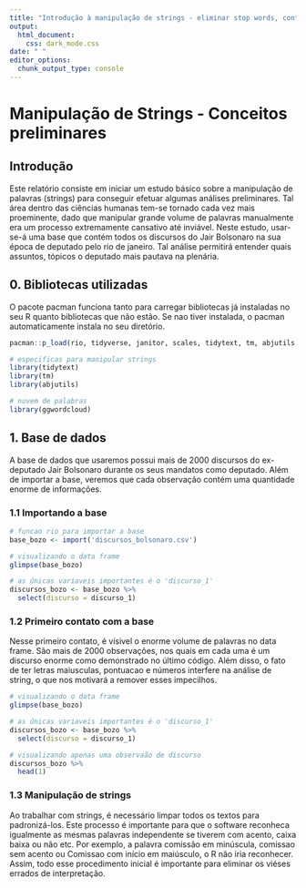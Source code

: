 ```yaml
---
title: "Introdução à manipulação de strings - eliminar stop words, contar palavras e  criar wordclouds"
output: 
  html_document:
    css: dark_mode.css
date: " "
editor_options: 
  chunk_output_type: console
---
```


# Manipulação de Strings - Conceitos preliminares

## Introdução

Este relatório consiste em iniciar um estudo básico sobre a manipulação de palavras (strings) para conseguir efetuar algumas análises preliminares. Tal área dentro das ciências humanas tem-se tornado cada vez mais proeminente, dado que manipular grande volume de palavras manualmente era um processo extremamente cansativo até inviável. Neste estudo, usar-se-á uma base que contém todos os discursos do Jair Bolsonaro na sua época de deputado pelo rio de janeiro. Tal análise permitirá entender quais assuntos, tópicos o deputado mais pautava na plenária.

## 0. Bibliotecas utilizadas

O pacote pacman funciona tanto para carregar bibliotecas já instaladas no seu R quanto bibliotecas que não estão. Se nao tiver instalada, o pacman automaticamente instala no seu diretório.

```r
pacman::p_load(rio, tidyverse, janitor, scales, tidytext, tm, abjutils, ggwordcloud)

# especificas para manipular strings
library(tidytext)
library(tm)
library(abjutils)

# nuvem de palabras
library(ggwordcloud)

```

## 1. Base de dados

A base de dados que usaremos possui mais de 2000 discursos do ex-deputado Jair Bolsonaro durante os seus mandatos como deputado. Além de importar a base, veremos que cada observação contém uma quantidade enorme de informações.

### 1.1 Importando a base

```r
# funcao rio para importar a base
base_bozo <- import('discursos_bolsonaro.csv')

# visualizando o data frame
glimpse(base_bozo)

# as únicas variaveis importantes é o 'discurso_1'
discursos_bozo <- base_bozo %>% 
  select(discurso = discurso_1) 

```

### 1.2 Primeiro contato com a base

Nesse primeiro contato, é vísivel o enorme volume de palavras no data frame. São mais de 2000 observações, nos quais em cada uma é um discurso enorme como demonstrado no último código. Além disso, o fato de ter letras maiusculas, pontuacao e números interfere na análise de string, o que nos motivará a remover esses impecilhos.

```r
# visualizando o data frame
glimpse(base_bozo)

# as únicas variaveis importantes é o 'discurso_1'
discursos_bozo <- base_bozo %>% 
  select(discurso = discurso_1) 

# visualizando apenas uma observaão de discurso
discursos_bozo %>% 
  head(1)

```

### 1.3 Manipulação de strings

Ao trabalhar com strings, é necessário limpar todos os textos para padronizá-los. Este processo é importante para que o software reconheca igualmente as mesmas palavras independente se tiverem com acento, caixa baixa ou não etc. Por exemplo, a palavra comissão em minúscula, comissao sem acento ou Comissao com início em maiúsculo, o R não iria reconhecer. Assim, todo esse procedimento inicial é importante para eliminar os viéses errados de interpretação.
